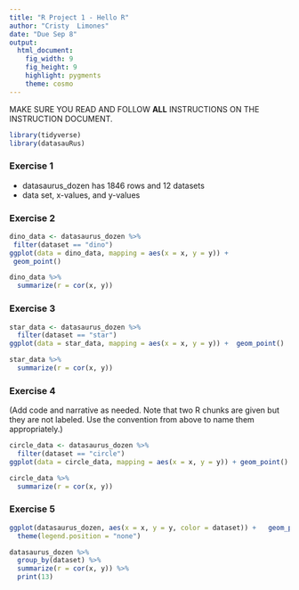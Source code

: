 ```yaml
---
title: "R Project 1 - Hello R"
author: "Cristy  Limones"
date: "Due Sep 8"
output: 
  html_document: 
    fig_width: 9
    fig_height: 9
    highlight: pygments
    theme: cosmo
---
```


MAKE SURE YOU READ AND FOLLOW **ALL** INSTRUCTIONS ON THE INSTRUCTION DOCUMENT. 

<!-- ### Load packages -->

```r
library(tidyverse) 
library(datasauRus)
```


### Exercise 1

- datasaurus_dozen has 1846 rows and 12 datasets
- data set, x-values, and y-values

<!-- (Type your answer to Exercise 1 here. This exercise does not require any R code. **Remove notes like this in the final product that you turn in**) -->

### Exercise 2



<!-- (The answers for this Exercise are given for you below. But you should clean up some of the narrative so that it only includes what you want to turn in.) -->

<!-- First let's plot the data in the dino dataset: -->

 ```r
dino_data <- datasaurus_dozen %>%
  filter(dataset == "dino")
ggplot(data = dino_data, mapping = aes(x = x, y = y)) +
  geom_point()
```

<!-- And next calculate the correlation between `x` and `y` in this dataset: -->

```r
dino_data %>%
  summarize(r = cor(x, y))
```


### Exercise 3

<!-- (Add code and narrative as needed. Note that the R chunks are labeled with `plot-star` and `cor-star` to provide spaces to place the code for plotting and calculating the correlation coefficient. To finish, remember to clean up the narrative by removing these instructions.) -->



```r
star_data <- datasaurus_dozen %>%
  filter(dataset == "star")
ggplot(data = star_data, mapping = aes(x = x, y = y)) +  geom_point() 
```

<!-- I'm some text, you should replace me with more meaningful text... -->
 
```r
star_data %>%
  summarize(r = cor(x, y))
```

### Exercise 4

(Add code and narrative as needed. Note that two R chunks are given but they are not labeled. Use the convention from above to name them appropriately.)


```r
circle_data <- datasaurus_dozen %>%
  filter(dataset == "circle")
ggplot(data = circle_data, mapping = aes(x = x, y = y)) + geom_point()
```

```r
circle_data %>%
  summarize(r = cor(x, y))
```

### Exercise 5


```r
ggplot(datasaurus_dozen, aes(x = x, y = y, color = dataset)) +   geom_point() + facet_wrap(~ dataset, ncol = 3) + # facet      the dataset variable in cols
  theme(legend.position = "none")
```

```r
datasaurus_dozen %>% 
  group_by(dataset) %>%
  summarize(r = cor(x, y)) %>%
  print(13)
```

<!-- (Add code and narrative as needed. To add R chunks either type out the backticks, curly braces, and the letter `r` or use the Insert chunk button above, with the green +C.) -->

